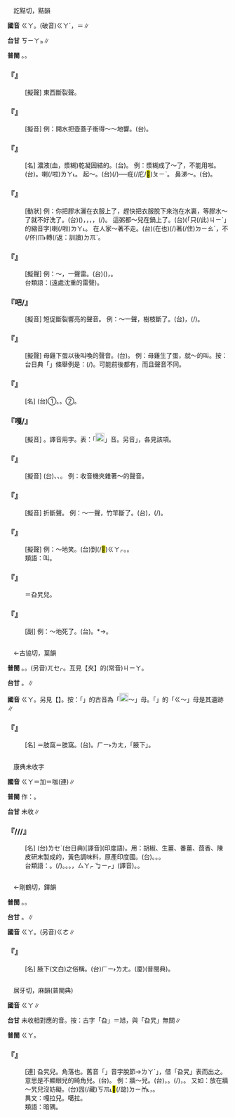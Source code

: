 
=={{ruby|嘎|ㄍㄚ}}==

　訖黠切，黠韻

'''國音''' <rt>ㄍㄚ</rt>。(破音)<rt>ㄍㄚˊ</rt>，{{ruby|嘎|ㄍㄚˊ}}{{ruby|嘎|ㄍㄚ}}{{ruby|。|ㄍㄚˇ}}＝{{ruby|<mark>&#xffb73;</mark>|ㄍㄚˇ}}∥

'''台甘''' <rt>ㄎㄧㄚㆵ</rt>∥

'''普閩''' {{ruby|(文)|ㄍㄚㆵ}}。{{ruby|(白)|ㄍㄚㆷ}}。

    

==='''『{{ruby|嘎|ㄍㄚ}}{{ruby|叭|ㄅㄚ}}』'''===
: [擬聲] 東西斷裂聲。
    

==='''『{{ruby|嘎|ㄍㄚ}}{{ruby|噠|·ㄉㄚˊ}}』'''===
: [擬音] 例：開水把壺蓋子衝得～～地響。(台){{ruby|滾|ㄍㄨㄣ}}{{ruby|水|ㄗㄨㄧˋ}}{{ruby|滾|ㄍㄨㄣˋ}}{{ruby|到|ㄍㄚㆷ}}{{ruby|蓋|ㄍㄨㄚ˪}}{{ruby|( )|ㄎㄧㆷ ͘}}{{ruby|( )|ㄎㄧㆷ ͘}}{{ruby|→|ㄌㄧㆷ ͘}}{{ruby|( )|ㄎㆦㆶ ͘}}{{ruby|( )|ㄎㆦㆶ ͘}}{{ruby|→|ㄌㆦㆶ ͘}}。
    

==='''『{{ruby|嘎|ㄍㄚ}}{{ruby|吧|ㄅㄚ}}』'''===
: [名] 濃液(血，漿糊)乾凝固結的。(台){{ruby|濁|ㄌㄜˊ}}{{ruby|黏|ㄌㄧㆰˊ}}{{ruby|丌|ㆤ}}{{ruby|物|ㄇㄧㆷ ͘/ㄇㆭㆷ ͘}}{{ruby|乾|ㄉㄚ}}{{ruby|去|ㄎㄧ˪}}。 例：漿糊成了～了，不能用啦。(台){{ruby|糊|ㄍㆦˊ}}{{ruby|<mark>&#xf9069;</mark>|ㄍㄧㄢ}}{{ruby|<mark>&#xf9069;</mark>|ㄍㄧㄢ}}{{ruby|礁|ㄉㄚ}}{{ruby|去|ㄎㄧ˪}}。{{ruby|堅|ㄍㄧㄢ}}{{ruby|巴|ㄅㄚ}}{{ruby|硬|ㄫㄧ˫/ㄫㆤ˫}}{{ruby|殼|ㄎㄚㆶ}}{{ruby|<mark>&#xffa45;</mark>|ㆠㆤ˫/ㆠㄨㆤ˫}}{{ruby|用|ㄧㆲ˫/ㄧㄥ˫}}{{ruby|得|ㄉㄧㆵ}}喇(/啦)<rt>ㄌㄚ˪</rt>。 起～。(台){{ruby|控|ㄎㄤ˪}}(/{{ruby|<mark>&#xf8f6f;</mark>|ㄏㄧㄠㆷ}}){{ruby|堅|ㄍㄧㄢ}}{{ruby|巴|ㄅㄚ}}{{ruby|丌|ㆤ}}{{ruby|物|ㄇㆭㆷ ͘/ㄇㄧㆷ ͘}}──疪(/庀/<mark>&#xffae3;</mark>)<rt>ㄆㄧˋ</rt>。 鼻涕～。(台){{ruby|鼻|ㄆㆪ˫}}{{ruby|屎|ㄙㄞˋ}}。
    

==='''『{{ruby|嘎|ㄍㄚ}}{{ruby|巴|ㄅㄚ}}』'''===
: [動狀] 例：你把膠水灑在衣服上了，趕快把衣服脫下來泡在水裏，等膠水～了就不好洗了。(台){{ruby|汝|ㄌㄧˋ}}({{ruby|丌|ㆤ}}){{ruby|衫|ㄙㆩ}}，{{ruby|捙|ㄑㄧㄚ}}{{ruby|倒|ㄉㄜˋ}}{{ruby|水|ㄗㄨㄧˋ}}{{ruby|膠|ㄍㄚ}}，{{ruby|緊|ㄍㄧㄣˋ}}{{ruby|脫|ㄊㆭ˪}}{{ruby|起|·ㄎㄧˋ}}{{ruby|來|·ㄌㄞˊ}}{{ruby|浸|ㄐㄧㆬ˪}}{{ruby|水|ㄗㄨㄧˋ}}，{{ruby|抑|ㄚㆷ}}{{ruby|無|ㆠㄜˊ}}{{ruby|稍|ㄒㄧㄜˋ}}{{ruby|停|ㄊㄧㄥˊ}}{{ruby|仔|ㄚ}}{{ruby|堅|ㄍㄧㄢ}}{{ruby|巴|ㄅㄚ}}{{ruby|去|ㄎㄧ˪}}，{{ruby|著|ㄉㄧㄜㆷ}}(/{{ruby|都|ㄉㄜ˫}}){{ruby|歹|ㄆㄞˋ/ㄆㆮˋ}}{{ruby|洗|ㄙㄨㆤˋ/ㄙㆤˋ}}。 這粥都～兒在鍋上了。(台){{ruby|<mark>&#xffacb;</mark>|ㄗㆤ}}(「只(/此)<rt>ㄐㄧˋ</rt>{{ruby|個|ㆤˊ}}」的縮音字){{ruby|糜|ㆠㄨㆤˊ/ㄇㄨㄞˊ}}{{ruby|攏|ㄌㆲˋ}}{{ruby|夾|ㄍㄧㄚㆴ}}{{ruby|鼎|ㄉㄧㆩˋ}}喇(/啦)<rt>ㄌㄚ˪</rt>。 在人家～著不走。(台){{ruby|站|ㄉㆰ˪/ㄉㄧㆰ˪}}(在也){{ruby|人|ㄌㄤˊ}}{{ruby|兜|ㄉㄠ}}{{ruby|長|ㄉㆭˊ}}{{ruby|腳|ㄎㄚ}}{{ruby|川|ㄘㆭ}}(/{{ruby|骹|ㄎㄚ}}{{ruby|穿|ㄘㆭ}}){{ruby|坐|ㄗㆤ˫}}著(/住)<rt>ㄉㄧㄠˊ</rt>{{ruby|咧|ㄌㆤ˪}}，不(/伓)<rt>ㆬ˫</rt>轉(/返：訓讀)<rt>ㄉㆭˋ</rt>{{ruby|去|ㄎㄧ˪}}。
    

==='''『{{ruby|嘎|ㄍㄚ}}』'''===
: [擬聲] 例：～，一聲雷。(台)({{ruby|雷|ㄌㄨㄧˊ}}{{ruby|公|ㄍㆲ}}){{ruby|鳴|ㄉㄢˊ}}{{ruby|雷|ㄌㄨㄧˊ}}，{{ruby|( )|ㄎㆥㆷ ͘}}{{ruby|仔|ㄚ}}{{ruby|一|ㄐㄧㆵ ͘}}{{ruby|下|·ㆤ˫}}。
:台類語：{{ruby|( )|ㄎㄨ˫}}{{ruby|( )|ㄎㄨ˫}}{{ruby|吼|ㄏㄠˋ}}(遠處沈重的雷聲)。
:
    

==='''『{{ruby|嘎|ㄍㄚ}}吧/{{ruby|叭|ㄅㄚ}}』'''===
: [擬音] 短促斷裂響亮的聲音。 例：～一聲，樹枝斷了。(台){{ruby|( )|ㄉㄧㄚㆶ ͘/ㄅㄧㄚㆶ ͘}}{{ruby|一|ㄐㄧㆵ ͘}}{{ruby|下|·ㆤ˫}}，{{ruby|樹|ㄑㄧㄨ˫}}{{ruby|枝|ㄍㄧ}}(/{{ruby|絡|ㄌㆤ}}){{ruby|斷|ㄉㆭ˫}}{{ruby|去|ㄎㄧ˪}}。
    

==='''『{{ruby|嘎|ㄍㄚ}}{{ruby|嘎|ㄍㄚ}}{{ruby|蛋|ㄉㄢˋ}}{{ruby|兒|ㄦ}}』'''===
: [擬聲] 母雞下蛋以後叫喚的聲音。(台){{ruby|雞|ㄍㄨㆤ/ㄍㆤ}}{{ruby|母|ㆠㄨˋ/ㆠㄜˋ}}{{ruby|呼|ㄎㆦ}}{{ruby|蛋|ㄉㄨㆩ}}{{ruby|丌|ㆤ}}{{ruby|聲|ㄒㄧㆩ}}。 例：母雞生了蛋，就～的叫。按：台日典「{{ruby|呼|ㄎㆦ}}{{ruby|蛋|ㄉㄨㆩ}}」條舉例是：{{ruby|雞|ㄍㄨㆤ/ㄍㆤ}}{{ruby|母|ㆠㄨˋ/ㆠㆦˋ}}{{ruby|若|ㄋㄚ˫}}{{ruby|呼|ㄎㆦ}}{{ruby|蛋|ㄉㄨㆩ}}{{ruby|著|ㄉㄧㄜㆷ}}(/{{ruby|都|ㄉㄜ˫}}){{ruby|會|ㄨㆤ˫/ㆤ˫}}{{ruby|生|ㄙㆥ/ㄒㆪ}}{{ruby|卵|ㄋㆭ˫}}。可能前後都有，而且聲音不同。
    

==='''『{{ruby|嘎|ㄍㄚ}}{{ruby|渣|ㄓㄚ}}{{ruby|兒|ㄦ}}』'''===
: [名] (台)①{{ruby|著|ㄉㄧㄠˊ}}{{ruby|鼎|ㄉㄧㆩˋ}}。{{ruby|堅|ㄍㄧㄢ}}{{ruby|<mark>&#xffae3;</mark>|ㄆㄧˋ}}。②{{ruby|<mark>&#xffbfa;</mark>|ㄌㄧㄚㆴ ͘}}{{ruby|仔|ㄚ}}{{ruby|疪|ㄆㄧˋ}}。
    

==='''『嘎/{{ruby|噶|ㄍㄚ}}』'''===
: [擬音] {{ruby|＝|ㄍㄜ}}。譯音用字。表：「[[File:fa4d.png|20px]]」音。另音{{ruby|「|ㄍㄚˊ}}{{ruby|、|ㄍㄜˊ}}」，各見該項。
    

==='''『{{ruby|嘎|ㄍㄚ}}{{ruby|滋|ㄗ}}{{ruby|嘎|ㄍㄚ}}{{ruby|滋|ㄗ}}』'''===
: [擬音] (台){{ruby|( )|ㄘㄚ˪}}{{ruby|( )|ㄘㄚ˪}}{{ruby|叫|ㄍㄧㄜ˪}}、{{ruby|( )|ㄘㆤ˪}}{{ruby|( )|ㄘㆤ˪}}{{ruby|叫|ㄍㄧㄜ˪}}、{{ruby|( )|ㄙㄚ˪}}{{ruby|( )|ㄙㄚ˪}}{{ruby|叫|ㄍㄧㄜ˪}}{{ruby|丌|ㆤ}}{{ruby|聲|ㄒㄧㆩ}}。 例：收音機夾雜著～的聲音。
    

==='''『{{ruby|嘎|ㄍㄚ}}{{ruby|吱|ㄓ}}』'''===
: [擬音] 折斷聲。 例：～一聲，竹竿斷了。(台){{ruby|( )|ㄙㆯㆷ ͘}}{{ruby|仔|ㄚ}}{{ruby|一|ㄐㄧㆵ ͘}}{{ruby|下|·ㆤ˫}}，{{ruby|竹|ㄉㄧㆤㆶ}}{{ruby|篙|ㄍㄜ}}{{ruby|著|ㄉㄧㄜㆷ}}(/{{ruby|都|ㄉㄜ˫}}){{ruby|折|ㄐㄧㆷ ͘}}{{ruby|去|ㄎㄧ˪}}。
    

==='''『{{ruby|嘎|ㄍㄚ}}{{ruby|嘎|ㄍㄚ}}』'''===
: [擬聲] 例：～地笑。(台){{ruby|笑|ㄑㄧㄜ˪}}到(/<mark>&#xffa42;</mark>)<rt>ㄍㄚㆷ</rt>{{ruby|( )|ㄍㄧㆷ ͘}}{{ruby|( )|ㄍㄧㆷ ͘}}{{ruby|叫|ㄍㄧㄜ˪}}。{{ruby|哈|ㄏㄚㆷ}}{{ruby|哈|ㄏㄚㆷ}}{{ruby|叫|ㄍㄧㄜ˪}}。
:類語：{{ruby|咯|ㄍㄜˊ}}{{ruby|咯|ㄍㄜˊ}}叫。
:
    

==='''『{{ruby|嘎|ㄍㄚ}}{{ruby|拉|ㄌㄚ}}{{ruby|兒|ㄦ}}』'''===
:  ＝旮旯兒。
    

==='''『{{ruby|嘎|ㄍㄚ}}{{ruby|叭|ㄅㄚ}}{{ruby|兒|ㄦ}}』'''===
: [副] 例：～地死了。(台){{ruby|滑|ㄍㄨㆵ ͘}}{{ruby|一|ㄐㄧㆵ ͘}}{{ruby|下|·ㆤ˫}}{{ruby|死|ㄒㄧˋ}}{{ruby|去|ㄎㄧ˪}}。{{ruby|撠|ㄫㄧㄠㆷ}}*{{ruby|去|ㄎㄧ˪}}→{{ruby|死|ㄒㄧˋ}}{{ruby|去|ㄎㄧ˪}}。
    

=={{ruby|夾|ㄍㄚ}}==

　←古協切，葉韻{{ruby|＝|ㄐㄧㄚˊ}}

'''普閩''' {{ruby|(文)|ㄍㄚㆴ}}。{{ruby|(白)|ㄍㄧㄚㆴ}}{{ruby|，|ㄍㄚㆷ}}。(另音)<rt>ㄫㆤㆷ</rt>{{ruby|，|ㄫㄨㆤㆷ}}。互見【夾】的(常音)<rt>ㄐㄧㄚ</rt>{{ruby|、|ㄐㄧㄚˊ}}。

'''台甘''' {{ruby|(文)|ㄍㄧㄚㆴ}}。{{ruby|(語)|ㄎㄨㆤㆷ}}{{ruby|、|ㄎㄨㆤㆷ ͘}}{{ruby|、|ㄫㄨㆤㆷ}}∥

'''國音''' <rt>ㄍㄚ</rt>。另見【{{ruby|夾|ㄐㄧㄚˊ}}】。按：「{{ruby|夾|ㄐㄧㄚ}}」的古音為「[[File:fa4b.png|20px]]～」母。「{{ruby|夾|ㄍㄚ}}」的「ㄍ～」母是其遺跡∥

    

==='''『{{ruby|夾|ㄍㄚ}}{{ruby|肢|ㄓ}}{{ruby|窩|ㄨㄛ}}』'''===
: [名] ＝{{ruby|胳|ㄍㄜ}}肢窩＝{{ruby|肐|ㄍㄜ}}肢窩。(台){{ruby|胳|ㄍㄜㆷ}}{{ruby|下|ㆤ˫}}{{ruby|空|ㄎㄤ}}。{{ruby|→|ㄍㄨㆤ˪}}<rt>ㄏㄧ˫</rt><rt>ㄌㄤ</rt>，{{ruby|即|ㄐㄧㆤㆶ}}{{ruby|人|ㆢㄧㄣˊ/ㄌㄧㄣˊ}}{{ruby|體|ㄊㆤˋ}}{{ruby|丌|ㆤ}}「腋下」。
    

=={{ruby|吤|ㄍㄚ}}==

　康典未收字

'''國音''' <rt>ㄍㄚ</rt>＝加＝咖(連)∥

'''普閩''' 作：{{ruby|咖|ㄍㄚ/ㄍㄜ}}。

'''台甘''' 未收∥

    

==='''『{{ruby|吤|ㄍㄚ}}{{ruby|喱|ㄌㄧˊ}}/{{ruby|加|ㄍㄚ}}{{ruby|釐|ㄌㄧ}}/{{ruby|加|ㄍㄚ}}{{ruby|里|ㄌㄧˊ}}/{{ruby|咖|ㄍㄚ}}{{ruby|喱|ㄌㄧˊ}}』'''===
: [名] (台){{ruby|加|ㄍㄚ}}{{ruby|里|ㄌㄧˋ}}{{ruby|→|ㄍㄚ}}<rt>ㄌㆤˋ</rt>(台日典)[譯音](印度語){{ruby|調|ㄉㄧㄠˊ}}{{ruby|味|ㆠㄧ˫}}{{ruby|品|ㄆㄧㄣˋ}}。用：胡椒、生薑、番薑、茴香、陳皮研末製成的，黃色調味料，原產印度國。(台){{ruby|加|ㄍㄚ}}{{ruby|哩|ㄌㄧˋ}}{{ruby|雞|ㄍㄨㆤ/ㄍㆤ}}。{{ruby|加|ㄍㄚ}}{{ruby|哩|ㄌㄧˋ}}{{ruby|飯|ㄅㆭ˫}}。{{ruby|加|ㄍㄚ}}{{ruby|哩|ㄌㄧˋ}}{{ruby|餃|ㄍㄧㄠˋ}}。
:台類語：{{ruby|沙|ㄙㄨㄚ}}{{ruby|茶|ㄉㆤ}}{{ruby|醬|ㄐㄧㆧ˪/ㄐㄧㆫ˪}}。{{ruby|海|ㄏㄞˋ}}{{ruby|山|ㄙㄢ}}(/{{ruby|仙|ㄒㄧㄢ}}){{ruby|醬|ㄐㄧㆫ˪/ㄐㄧㆧ˪}}。{{ruby|辣|ㄌㄚㆵ ͘/ㄌㄨㄚㆷ ͘}}{{ruby|椒|ㄐㄧㄜ}}{{ruby|仔|ㄚ}}。{{ruby|芥|ㄍㄞ˪}}{{ruby|辣|ㄌㄚㆵ ͘}}。{{ruby|蕨|ㄎㄨㄚㆵ}}{{ruby|→|ㄍㆤㆷ}}{{ruby|粉|ㄏㄨㄣˋ}}，{{ruby|「|ㄨㄚㆷ ͘}}<rt>ㄙㄚㆷ ͘</rt><rt>ㆠㄧㆷ</rt>」(譯音)。{{ruby|番|ㄏㄨㄢ}}{{ruby|薑|ㄍㄧㆧ/ㄍㄧㆫ}}{{ruby|醬|ㄐㄧㆧ˪/ㄐㄧㆫ˪}}。
:
    

=={{ruby|胳|ㄍㄚ}}==

　←剛鶴切，鐸韻{{ruby|＝|ㄍㄜ/ㄍㄜˊ}}

'''普閩''' {{ruby|(文)|ㄍㆦㆶ}}。{{ruby|(白)|ㄍㄜㆷ}}。

'''台甘''' {{ruby|(文)|ㄍㆦㆶ}}。{{ruby|(語)|ㄍㄜㆷ}}∥

'''國音''' <rt>ㄍㄚ</rt>。(另音)<rt>ㄍㄜ</rt>{{ruby|、|ㄍㄜˊ}}∥

    

==='''『{{ruby|胳|ㄍㄚ}}{{ruby|肢|ㄓ}}{{ruby|窩|ㄨㄛ}}』'''===
: [名] 腋下(文白)之俗稱。(台){{ruby|胳|ㄍㄜㆷ}}{{ruby|下|ㆤ˫}}{{ruby|空|ㄎㄤ}}{{ruby|→|ㄍㄨㆤㆷ}}<rt>ㄏㄧ˫</rt><rt>ㄌㄤ</rt>。(廈){{ruby|胳|ㄍㄜㆷ}}{{ruby|空|ㄎㄤ}}{{ruby|下|ㆤ˫}}(普閩典)。
    

=={{ruby|旮|ㄍㄚ}}==

　居牙切，麻韻(普閩典)

'''國音''' <rt>ㄍㄚ</rt>∥

'''台甘''' 未收相對應的音。按：古字「旮」＝旭，與「旮旯」無關∥

'''普閩''' <rt>ㄍㄚ</rt>。

    

==='''『{{ruby|旮|ㄍㄚ}}』'''===
: [連] 旮旯兒。角落也。舊音「{{ruby|角|ㄍㄚㆶ}}{{ruby|落|ㄌㄚㆶ}}」音字脫節→{{ruby|「|ㄍㄚ}}<rt>ㄌㄚˊ</rt>」，借「旮旯」表而出之。意思是不顯眼兒的畸角兒。(台){{ruby|猶|ㄧㄨˊ}}{{ruby|如|ㄌㄨˊ}}{{ruby|台|ㄉㄞˊ}}{{ruby|語|ㆣㄧˋ/ㆣㄨˋ}}{{ruby|丌|ㆤ}}{{ruby|壁|ㄅㄧㄚㆷ}}{{ruby|角|ㄍㄚㆶ}}。 例：牆～{{ruby|旯|ㄌㄚˊ}}兒。(台){{ruby|壁|ㄅㄧㄚㆷ}}{{ruby|角|ㄍㄚㆶ}}，{{ruby|較|ㄎㄚㆷ}}{{ruby|無|ㆠㄜˊ}}{{ruby|人|ㄌㄤˊ}}{{ruby|看|ㄎㄨㆩ˪}}{{ruby|見|ㄍㆪ˪}}{{ruby|丌|ㆤ}}{{ruby|所|ㄙㆦˋ}}{{ruby|在|ㄗㄞ˫}}。{{ruby|掩|ㄧㄚㆴ}}{{ruby|貼|ㄊㄧㄚㆴ}}(/{{ruby|掩|ㄧㆰˋ}}{{ruby|目|ㆠㄚㆶ}})，{{ruby|較|ㄎㄚㆷ}}{{ruby|無|ㆠㄜˊ}}{{ruby|人|ㄌㄤˊ}}{{ruby|去|ㄎㄧ˪}}{{ruby|注|ㄗㄨ˪}}{{ruby|意|ㄧ˪}}{{ruby|丌|ㆤ}}{{ruby|所|ㄙㆦˋ}}{{ruby|在|ㄗㄞ˫}}。 又如：放在牆～旯兒沒妨礙。(台)囥(/藏)<rt>ㄎㆭ˪</rt><mark>&#xffa4f;</mark>(/踮)<rt>ㄉㄧㆰ˪</rt>{{ruby|壁|ㄅㄧㄚㆷ}}{{ruby|角|ㄍㄚㆶ}}{{ruby|裏|ㄌㄧㄣ˪}}{{ruby|無|ㆠㄜˊ}}{{ruby|相|ㄒㄧㆲ}}{{ruby|干|ㄍㄢ}}，{{ruby|<mark>&#xffa45;</mark>|ㆠㆤ˫/ㆠㄨㆤ˫}}{{ruby|鎮|ㄉㄧㄣ˪}}{{ruby|地|ㄉㄨㆤ˪/ㄉㆤ˪}}。
:異文：嘎拉兒。噶拉。
:
:類語：暗隅。
:
    
